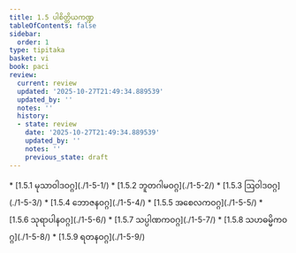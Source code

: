 ```yaml
---
title: 1.5 ပါစိတ္တိယကဏ္ဍ
tableOfContents: false
sidebar:
  order: 1
type: tipitaka
basket: vi
book: paci
review:
  current: review
  updated: '2025-10-27T21:49:34.889539'
  updated_by: ''
  notes: ''
  history:
  - state: review
    date: '2025-10-27T21:49:34.889539'
    updated_by: ''
    notes: ''
    previous_state: draft
---
```



<ReviewStatus review={frontmatter.review} showDetails={true} />

<HypothesisAnnotation frontmatter={frontmatter} />

<DynamicBreadcrumb />



<TableOfContents book="paci" section="1.5">
* [1.5.1 မုသာဝါဒဝဂ္ဂ](./1-5-1/)
* [1.5.2 ဘူတဂါမဝဂ္ဂ](./1-5-2/)
* [1.5.3 ဩဝါဒဝဂ္ဂ](./1-5-3/)
* [1.5.4 ဘောဇနဝဂ္ဂ](./1-5-4/)
* [1.5.5 အစေလကဝဂ္ဂ](./1-5-5/)
* [1.5.6 သုရာပါနဝဂ္ဂ](./1-5-6/)
* [1.5.7 သပ္ပါဏကဝဂ္ဂ](./1-5-7/)
* [1.5.8 သဟဓမ္မိကဝဂ္ဂ](./1-5-8/)
* [1.5.9 ရတနဝဂ္ဂ](./1-5-9/)
</TableOfContents>